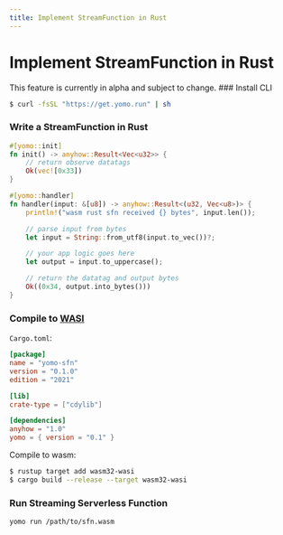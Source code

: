 ```yaml
---
title: Implement StreamFunction in Rust
---
```



# Implement StreamFunction in Rust

<Callout emoji="🚧" type="warning">
This feature is currently in alpha and subject to change.
</Callout>

<Steps>
### Install CLI

```bash
$ curl -fsSL "https://get.yomo.run" | sh
```

### Write a StreamFunction in Rust

```rust
#[yomo::init]
fn init() -> anyhow::Result<Vec<u32>> {
    // return observe datatags
    Ok(vec![0x33])
}

#[yomo::handler]
fn handler(input: &[u8]) -> anyhow::Result<(u32, Vec<u8>)> {
    println!("wasm rust sfn received {} bytes", input.len());

    // parse input from bytes
    let input = String::from_utf8(input.to_vec())?;

    // your app logic goes here
    let output = input.to_uppercase();

    // return the datatag and output bytes
    Ok((0x34, output.into_bytes()))
}
```

### Compile to [WASI](https://wasi.dev/)

`Cargo.toml`:

```toml
[package]
name = "yomo-sfn"
version = "0.1.0"
edition = "2021"

[lib]
crate-type = ["cdylib"]

[dependencies]
anyhow = "1.0"
yomo = { version = "0.1" }
```

Compile to wasm:

```bash
$ rustup target add wasm32-wasi
$ cargo build --release --target wasm32-wasi
```

### Run Streaming Serverless Function

```bash
yomo run /path/to/sfn.wasm
```
</Steps>
